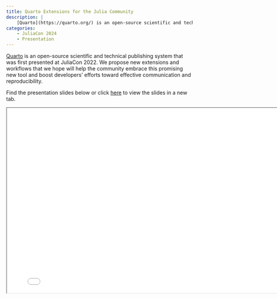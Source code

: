 ```yaml
---
title: Quarto Extensions for the Julia Community
description: |
    [Quarto](https://quarto.org/) is an open-source scientific and technical publishing system that was first presented at JuliaCon 2022. We propose new extensions and workflows that we hope will help the community embrace this promising new tool and boost developers' efforts toward effective communication and reproducibility.
categories:
    - JuliaCon 2024
    - Presentation
---
```


[Quarto](https://quarto.org/) is an open-source scientific and technical publishing system that was first presented at JuliaCon 2022. We propose new extensions and workflows that we hope will help the community embrace this promising new tool and boost developers' efforts toward effective communication and reproducibility.

Find the presentation slides below or click [here](presentation.qmd){target="_blank"} to view the slides in a new tab.

```{=html}
<iframe width="800" height="500" marginheight="0" marginwidth="0" src="presentation.html"></iframe>
```